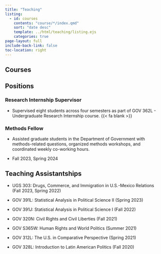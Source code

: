 ```yaml
---
title: "Teaching"
listing:
  - id: courses
    contents: "course/*/index.qmd"
    sort: "date desc"
    template: ../html/teaching/listing.ejs
    categories: true
page-layout: full
include-back-link: false
toc-location: right
---
```

## Courses

:::{#courses}
:::

## Positions 

### Research Internship Supervisor

-   Supervised eight students across four semesters as part of GOV 362L - Undergraduate Research Internship course. {{< fa blank >}}

### Methods Fellow

-   Assisted graduate students in the Department of Government with methods-related questions, organized methods workshops, and coordinated weekly co-working hours.

-   Fall 2023, Spring 2024

## Teaching Assistantships

-   UGS 303: Drugs, Commerce, and Immigration in U.S.-Mexico Relations (Fall 2023, Spring 2022)

-   GOV 391L: Statistical Analysis in Political Science II (Spring 2023)

-   GOV 391J: Statistical Analysis in Political Science I (Fall 2022)

-   GOV 320N: Civil Rights and Civil Liberties (Fall 2021)

-   GOV S365W: Human Rights and World Politics (Summer 2021)

-   GOV 312L: The U.S. in Comparative Perspective (Spring 2021)

-   GOV 328L: Introduction to Latin American Politics (Fall 2020)
